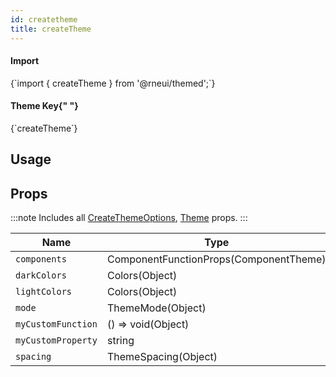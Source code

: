 ```yaml
---
id: createtheme
title: createTheme
---
```



<IconsStyle />

<div class="row inline-flex-center">
  <div class="col col--3">
    <h4>Import</h4>
  </div>
  <div class="col col--9">
    <CodeBlock>{`import { createTheme } from '@rneui/themed';`}</CodeBlock>
  </div>
  <div class="col col--3">
    <h4>
      Theme Key{" "}
      <a href="../customizing#using-themeprovider">
        <BiInfoCircle />
      </a>
    </h4>
  </div>
  <div class="col col--9">
    <CodeBlock>{`createTheme`}</CodeBlock>
  </div>
</div>

## Usage

## Props

:::note
Includes all [CreateThemeOptions](createthemeoptions#props), [Theme](theme#props) props.
:::

<div class='table-responsive'>

| Name               | Type                                   | Default | Description |
| ------------------ | -------------------------------------- | ------- | ----------- |
| `components`       | ComponentFunctionProps(ComponentTheme) |         |             |
| `darkColors`       | Colors(Object)                         |         |             |
| `lightColors`      | Colors(Object)                         |         |             |
| `mode`             | ThemeMode(Object)                      |         |             |
| `myCustomFunction` | () => void(Object)                     |         |             |
| `myCustomProperty` | string                                 |         |             |
| `spacing`          | ThemeSpacing(Object)                   |         |             |

</div>
